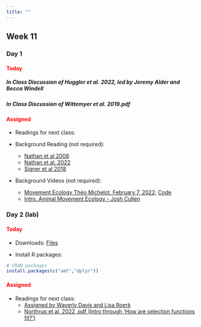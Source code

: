 ```yaml
---
title: ""
---
```


## Week 11

### Day 1

#### [Today]{style="color:red;"}

##### **In Class Discussion of Huggler et al. 2022, led by Jeremy Alder and Becca Windell**

##### **In Class Discussion of Wittemyer et al. 2019.pdf**


<!-- -   Lecture (Code): <a href="/classfiles/hbayes/Bayesian.Hierarchical.Model.zip">Bayesian Hierarchical Model Files</a> -->

<!-- -   Install R packages: -->

<!-- ```{r, eval=FALSE, echo=TRUE} -->
<!-- # CRAN packages -->
<!-- install.packages(c("brms","bayesplot")) -->
<!-- ``` -->

#### [Assigned]{style="color:red;"}
-   Readings for next class:

-   Background Reading (not required):
     - <a href="/readings/Nathan et al 2008.pdf">Nathan et al 2008</a>
     - <a href="/readings/Nathan et al. 2022.pdf">Nathan et al. 2022</a>
     - <a href="/readings/Signer et al 2018.pdf">Signer et al 2018</a>

-   Background Videos (not required):
     - <a href="https://youtu.be/WELTpbB5BuU">Movement Ecology Théo Michelot. February 7, 2022</a>; <a href="https://github.com/eco4cast/Statistical-Methods-Seminar-Series/tree/main/michelot_movement">Code</a>
     - <a href="https://www.youtube.com/playlist?list=PLnKBE9qOev54122QkFKB_nFo3pDEPMIDZ">Intro. Animal Movement Ecology - Josh Cullen</a>



 
### Day 2 (lab)

#### [Today]{style="color:red;"}

-   Downloads: <a href="/classfiles/XXX/XXXX.zip">Files</a>

-   Install R packages:

```r
# CRAN packages
install.packages(c("amt","dplyr"))
```

#### [Assigned]{style="color:red;"}
-   Readings for next class: 
    - <a href="/readings/XXXX.pdf"> Assigned by Waverly Davis and Lisa Roerk</a>
    - <a href="/readings/Northrup et al. 2022 .pdf">Northrup et al. 2022 .pdf (Intro through 'How are selection functions fit?')</a>






